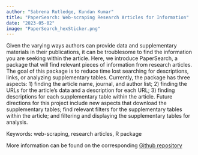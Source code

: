 ```yaml
---
author: "Sabrena Rutledge, Kundan Kumar"
title: "PaperSearch: Web-scraping Research Articles for Information"
date: "2023-05-02"
image: "PaperSearch_hexSticker.png"
---
```

 
 
Given the varying ways authors can provide data and supplementary materials in their publications, it can be troublesome to find the information you are seeking within the article. Here, we introduce PaperSearch, a package that will find relevant pieces of information from research articles. 
The goal of this package is to reduce time lost searching for descriptions, links, or analyzing supplementary tables. Currently, the package has three aspects: 1) finding the article name, journal, and author list; 2) finding the URLs for the article’s data and a description for each URL; 3) finding descriptions for each supplementary table within the article. 
Future directions for this project include new aspects that download the supplementary tables; find relevant filters for the supplementary tables within the article; and filtering and displaying the supplementary tables for analysis.

Keywords: web-scraping, research articles, R package


More information can be found on the corresponding [Github repository](https://github.com/Sabrenar/PaperSearch)

